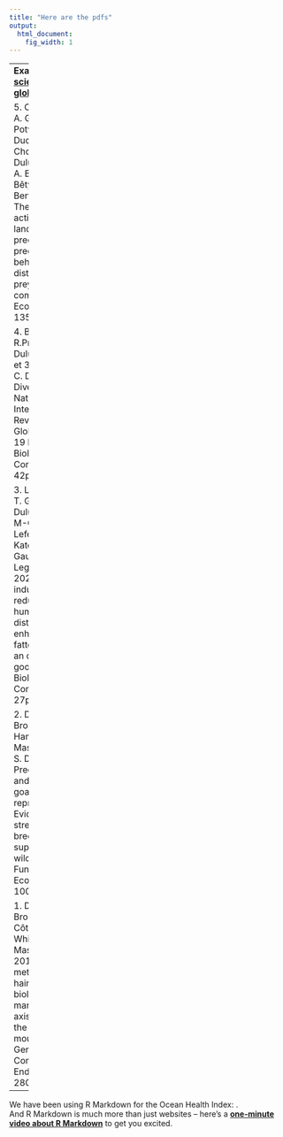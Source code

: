---
title: "Here are the pdfs"
output:
  html_document:
    fig_width: 1
---

----
**Examples:**
[**ohi-science.org/ohi-global**](http://ohi-science.org/ohi-global)

5.	Clermont, J., A. Grenier-Potvin, E. Duchesne, C. Chouchoux, F. Dulude-de Broin, A. Beardsell, J. Bêty, D. Berteaux, 2021. The predator activity landscape predicts the anti-predator behavior and distribution of prey in a tundra community. Ecosphere. 135p. [**pdf**](http://ohi-science.org/ohi-global)

4.	Bates, A., R.Primack, [F. Dulude-de Broin et 337 auteurs], C. Duarte, 2021. Diverse Human-Nature Interactions Revealed by the Global COVID-19 Lockdown. Biological Conservation. 42p.

3.	Letourneux, F., T. Grandmont, F. Dulude-de Broin, M-C. Martin, J. Lefebvre, A. Kato, J. Bêty, G. Gauthier & P. Legagneux, 2020. COVID19-induced reduction in human disturbance enhances fattening rate of an overabundant goose species. Biological Conservation. 27p.

2.	Dulude-de Broin, F., S. Hamel, G. F. Mastromonaco, S. D. Côté, 2019. Predation risk and mountain goat reproduction: Evidence for stress-induced breeding suppression in a wild ungulate. Functional Ecology, 34 : 1003-1014.

1.	Dulude-de Broin, F., S. D. Côté, D. P. Whiteside, G. F. Mastromonaco, 2019. Faecal metabolites and hair cortisol as biological markers of HPA-axis activity in the Rocky mountain goat. General and Comparative Endocrinology, 280: 147-157.

----





We have been using R Markdown for the Ocean Health Index:  .  
And R Markdown is much more than just websites -- here's a [**one-minute video about R Markdown**](http://rmarkdown.rstudio.com/lesson-1.html) to get you excited. 
